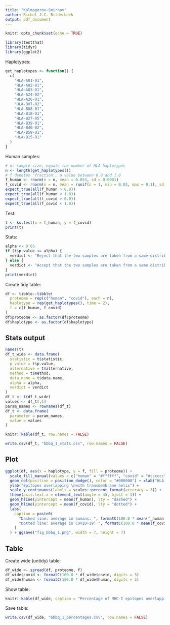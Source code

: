 ```yaml
---
title: "Kolmogorov-Smirnov"
author: Richel J.C. Bilderbeek
output: pdf_document
---
```


```r
knitr::opts_chunk$set(echo = TRUE)
```

```r
library(testthat)
library(tidyr)
library(ggplot2)
```

Haplotypes:

```r
get_haplotypes <- function() {
  c(
    "HLA-A01-01",
    "HLA-A02-01",
    "HLA-A03-01",
    "HLA-A24-02",
    "HLA-A26-01",
    "HLA-B07-02",
    "HLA-B08-01",
    "HLA-B18-01",
    "HLA-B27-05",
    "HLA-B39-01",
    "HLA-B40-02", 
    "HLA-B58-01",
    "HLA-B15-01"
  )
}
```

Human samples:

```r
# n: sample size, equals the number of HLA haplotypes
n <- length(get_haplotypes())
# f denotes 'fraction', a value between 0.0 and 1.0
f_human <- rnorm(n = n, mean = 0.053, sd = 0.0001)
f_covid <- rnorm(n = n, mean = runif(n = 1, min = 0.03, max = 0.1), sd = 0.01)
expect_true(all(f_human > 0.0))
expect_true(all(f_human < 1.0))
expect_true(all(f_covid > 0.0))
expect_true(all(f_covid < 1.0))
```

Test:

```r
t <- ks.test(x = f_human, y = f_covid)
print(t)
```

Stats:

```r
alpha <- 0.05
if (t$p.value <= alpha) {
  verdict <- "Reject that the two samples are taken from a same distribution"
} else {
  verdict <- "Accept that the two samples are taken from a same distribution"
}
print(verdict)
```

Create tidy table:

```r
df <- tibble::tibble(
  proteome = rep(c("human", "covid"), each = n),
  haplotype = rep(get_haplotypes(), time = 2),
  f = c(f_human, f_covid)
)
df$proteome <- as.factor(df$proteome)
df$haplotype <- as.factor(df$haplotype)
```

## Stats output

```r
names(t)
df_t_wide <- data.frame(
  statistic = t$statistic,
  p_value = t$p.value,
  alternative = t$alternative,
  method = t$method,
  data_name = t$data.name,
  alpha = alpha,
  verdict = verdict
)
df_t <- t(df_t_wide)
values <- df_t[,1]
param_names <- rownames(df_t)
df_t <- data.frame(
  parameter = param_names,
  value = values
)

knitr::kable(df_t, row.names = FALSE)
```

```r
write.csv(df_t, "bbbq_1_stats.csv", row.names = FALSE)
```

## Plot

```r
ggplot(df, aes(x = haplotype, y = f, fill = proteome)) + 
  scale_fill_manual(values = c("human" = "#ffffff", "covid" = "#cccccc")) +
  geom_col(position = position_dodge(), color = "#000000") + xlab("HLA haplotype") + 
  ylab("Epitopes overlapping \nwith transmembrane helix") +
  scale_y_continuous(labels = scales::percent_format(accuracy = 3)) +
  theme(axis.text.x = element_text(angle = 45, hjust = 1)) +
  geom_hline(yintercept = mean(f_human), lty = "dashed") +
  geom_hline(yintercept = mean(f_covid), lty = "dotted") +
  labs(
    caption = paste0(
      "Dashed line: average in humans: ", formatC(100.0 * mean(f_human), digits = 2),"%. ",
      "Dotted line: average in COVID-19: ", formatC(100.0 * mean(f_covid), digits = 2),"%."  
    )
  ) + ggsave("fig_bbbq_1.png", width = 7, height = 7)
```

## Table

Create wide (untidy) table:

```r
df_wide <- spread(df, proteome, f)
df_wide$covid <- formatC(100.0 * df_wide$covid, digits = 3)
df_wide$human <- formatC(100.0 * df_wide$human, digits = 3)
```

Show table:

```r
knitr::kable(df_wide, caption = "Percentage of MHC-I epitopes overlapping with transmembrane helix")
```

Save table:

```r
write.csv(df_wide, "bbbq_1_percentages.csv", row.names = FALSE)
```


